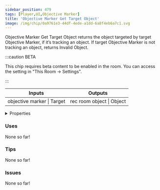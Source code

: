 ```yaml
---
sidebar_position: 479
tags: [Player,UI,Objective Marker]
title: 'Objective Marker Get Target Object'
image: /img/chip/0a9761e3-44df-4ede-a1dd-6a8f4eb6a7c1.svg
---
```


Objective Marker Get Target Object returns the object targeted by target Objective Marker, if it’s tracking an object. If target Objective Marker is not tracking an object, returns Invalid Object.

:::caution BETA

This chip requires beta content to be enabled in the room. You can access the setting in "This Room -> Settings".

:::

<IChip uuid="0a9761e3-44df-4ede-a1dd-6a8f4eb6a7c1"/>

<table><thead><tr><th>Inputs</th><th>Outputs</th></tr></thead><tbody><tr><td>objective marker | Target</td><td>rec room object | Object</td></tr></tbody></table>

<details>
  <summary>Properties</summary>
  <div>
    <div>
    <table>
      <tbody>
        <tr>
          <td>Is beta required?</td>
          <td>Yes</td>
        </tr>
        <tr>
          <td>Is chip a trolling risk?</td>
          <td>No</td>
        </tr>
        <tr>
          <td>Is chip a role assignment risk?</td>
          <td>No</td>
        </tr>
        <tr>
          <td>Chip UUID</td>
          <td>0a9761e3-44df-4ede-a1dd-6a8f4eb6a7c1</td>
        </tr>
        <tr>
          <td>Room availability</td>
          <td>Available everywhere</td>
        </tr>
      </tbody>
    </table>
    </div>
  </div>
</details>

### Uses

None so far!

### Tips

None so far!

### Issues

None so far!
